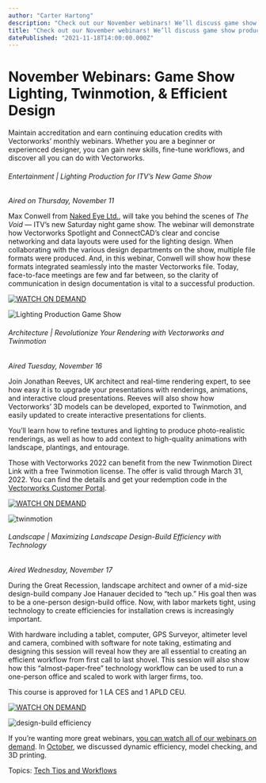 ```yaml
---
author: "Carter Hartong"
description: "Check out our November webinars! We’ll discuss game show production, Twinmotion renderings, and design-build efficiency."
title: "Check out our November webinars! We’ll discuss game show production, Twinmotion renderings, and design-build efficiency." 
datePublished: "2021-11-18T14:00:00.000Z"
---
```

# November Webinars: Game Show Lighting, Twinmotion, & Efficient Design

Maintain accreditation and earn continuing education credits with Vectorworks’ monthly webinars. Whether you are a beginner or experienced designer, you can gain new skills, fine-tune workflows, and discover all you can do with Vectorworks.

###### Entertainment | Lighting Production for ITV’s New Game Show

_Aired on Thursday, November 11_

Max Conwell from [Naked Eye Ltd.](https://www.nakedeyelighting.com/), will take you behind the scenes of _The Void_ — ITV’s new Saturday night game show. The webinar will demonstrate how Vectorworks Spotlight and ConnectCAD’s clear and concise networking and data layouts were used for the lighting design. When collaborating with the various design departments on the show, multiple file formats were produced. And, in this webinar, Conwell will show how these formats integrated seamlessly into the master Vectorworks file. Today, face-to-face meetings are few and far between, so the clarity of communication in design documentation is vital to a successful production.

[![WATCH ON DEMAND](https://no-cache.hubspot.com/cta/default/3018241/25688726-ce67-499c-b305-8a8a99da4b2e.png)](https://cta-redirect.hubspot.com/cta/redirect/3018241/25688726-ce67-499c-b305-8a8a99da4b2e) 

![Lighting Production Game Show](https://blog.vectorworks.net/hs-fs/hubfs/Blog%20Images/211111_November%20Webinars/November%20Web%201.jpg?width=1440&name=November%20Web%201.jpg)

###### Architecture | Revolutionize Your Rendering with Vectorworks and Twinmotion

_Aired Tuesday, November 16_ 

Join Jonathan Reeves, UK architect and real-time rendering expert, to see how easy it is to upgrade your presentations with renderings, animations, and interactive cloud presentations. Reeves will also show how Vectorworks’ 3D models can be developed, exported to Twinmotion, and easily updated to create interactive presentations for clients.

You’ll learn how to refine textures and lighting to produce photo-realistic renderings, as well as how to add context to high-quality animations with landscape, plantings, and entourage.

Those with Vectorworks 2022 can benefit from the new Twinmotion Direct Link with a free Twinmotion license. The offer is valid through March 31, 2022\. You can find the details and get your redemption code in the [Vectorworks Customer Portal](https://sso.vectorworks.net/accounts/login/?next=https%3A//customers.vectorworks.net/offers).

[![WATCH ON DEMAND](https://no-cache.hubspot.com/cta/default/3018241/2ad0c6d2-eb62-4d1e-a06d-aa2d70b68b9f.png)](https://cta-redirect.hubspot.com/cta/redirect/3018241/2ad0c6d2-eb62-4d1e-a06d-aa2d70b68b9f) 

![twinmotion](https://blog.vectorworks.net/hs-fs/hubfs/Blog%20Images/211111_November%20Webinars/November%20Web%202.png?width=1440&name=November%20Web%202.png)

###### Landscape | Maximizing Landscape Design-Build Efficiency with Technology

_Aired Wednesday, November 17_ 

During the Great Recession, landscape architect and owner of a mid-size design-build company Joe Hanauer decided to “tech up.” His goal then was to be a one-person design-build office. Now, with labor markets tight, using technology to create efficiencies for installation crews is increasingly important. 

With hardware including a tablet, computer, GPS Surveyor, altimeter level and camera, combined with software for note taking, estimating and designing this session will reveal how they are all essential to creating an efficient workflow from first call to last shovel. This session will also show how this “almost-paper-free” technology workflow can be used to run a one-person office and scaled to work with larger firms, too.

This course is approved for 1 LA CES and 1 APLD CEU.

[![WATCH ON DEMAND](https://no-cache.hubspot.com/cta/default/3018241/942dc672-5173-424a-8a24-a68cf9b98e02.png)](https://cta-redirect.hubspot.com/cta/redirect/3018241/942dc672-5173-424a-8a24-a68cf9b98e02) 

![design-build efficiency](https://blog.vectorworks.net/hs-fs/hubfs/Blog%20Images/211111_November%20Webinars/November%20Web%203.png?width=1440&name=November%20Web%203.png)

If you’re wanting more great webinars, [you can watch all of our webinars on demand](https://university.vectorworks.net/). In [October](../../../net/vectorworks/blog/vectorworks-webinars-october-2021.html), we discussed dynamic efficiency, model checking, and 3D printing.

 Topics: [Tech Tips and Workflows](https://blog.vectorworks.net/topic/tech-tips-and-workflows) 

 